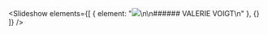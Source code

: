
<Slideshow
  elements={[
    {
      element:
        "![](/uploads/Schauspielhaus_Capri_c_Ruiz_Cruz_HighRes_05A5023.jpg)\n\n###### VALERIE VOIGT\n"
    },
    {}
  ]}
/>

<Grid variant="Post-List" />
